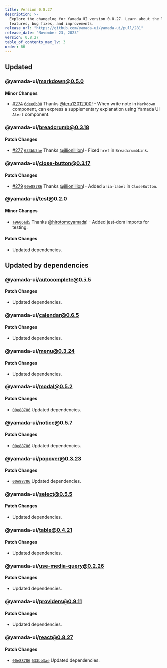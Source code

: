```yaml
---
title: Version 0.8.27
description: >-
  Explore the changelog for Yamada UI version 0.8.27. Learn about the latest
  features, bug fixes, and improvements.
release_url: "https://github.com/yamada-ui/yamada-ui/pull/281"
release_date: "November 23, 2023"
version: 0.8.27
table_of_contents_max_lv: 3
order: 66
---
```


## Updated

### @yamada-ui/markdown@0.5.0

#### Minor Changes

- [#274](https://github.com/hirotomoyamada/yamada-ui/pull/274) [`6dee0b08`](https://github.com/hirotomoyamada/yamada-ui/commit/6dee0b086d600fbc701405c53e498c514c71cc48) Thanks [@teru12012000](https://github.com/teru12012000)! - When write note in `Markdown` component, can express a supplementary explanation using Yamada UI `Alert` component.

### @yamada-ui/breadcrumb@0.3.18

#### Patch Changes

- [#277](https://github.com/hirotomoyamada/yamada-ui/pull/277) [`633bb3ae`](https://github.com/hirotomoyamada/yamada-ui/commit/633bb3ae11c920ecc923b9e15a07f5a5173e406b) Thanks [@illionillion](https://github.com/illionillion)! - Fixed `href` in `BreadcrumbLink`.

### @yamada-ui/close-button@0.3.17

#### Patch Changes

- [#279](https://github.com/hirotomoyamada/yamada-ui/pull/279) [`00e88786`](https://github.com/hirotomoyamada/yamada-ui/commit/00e88786c11056b22c9919c5c71213f1b773bb05) Thanks [@illionillion](https://github.com/illionillion)! - Added `aria-label` in `CloseButton`.

### @yamada-ui/test@0.2.0

#### Minor Changes

- [`a9606ad5`](https://github.com/hirotomoyamada/yamada-ui/commit/a9606ad5f890e6a5c26462847f2d8167a8a2ebd2) Thanks [@hirotomoyamada](https://github.com/hirotomoyamada)! - Added jest-dom imports for testing.

#### Patch Changes

- Updated dependencies.

## Updated by dependencies

### @yamada-ui/autocomplete@0.5.5

#### Patch Changes

- Updated dependencies.

### @yamada-ui/calendar@0.6.5

#### Patch Changes

- Updated dependencies.

### @yamada-ui/menu@0.3.24

#### Patch Changes

- Updated dependencies.

### @yamada-ui/modal@0.5.2

#### Patch Changes

- [`00e88786`](https://github.com/hirotomoyamada/yamada-ui/commit/00e88786c11056b22c9919c5c71213f1b773bb05) Updated dependencies.

### @yamada-ui/notice@0.5.7

#### Patch Changes

- [`00e88786`](https://github.com/hirotomoyamada/yamada-ui/commit/00e88786c11056b22c9919c5c71213f1b773bb05) Updated dependencies.

### @yamada-ui/popover@0.3.23

#### Patch Changes

- [`00e88786`](https://github.com/hirotomoyamada/yamada-ui/commit/00e88786c11056b22c9919c5c71213f1b773bb05) Updated dependencies.

### @yamada-ui/select@0.5.5

#### Patch Changes

- Updated dependencies.

### @yamada-ui/table@0.4.21

#### Patch Changes

- Updated dependencies.

### @yamada-ui/use-media-query@0.2.26

#### Patch Changes

- Updated dependencies.

### @yamada-ui/providers@0.9.11

#### Patch Changes

- Updated dependencies.

### @yamada-ui/react@0.8.27

#### Patch Changes

- [`00e88786`](https://github.com/hirotomoyamada/yamada-ui/commit/00e88786c11056b22c9919c5c71213f1b773bb05) [`633bb3ae`](https://github.com/hirotomoyamada/yamada-ui/commit/633bb3ae11c920ecc923b9e15a07f5a5173e406b) Updated dependencies.
